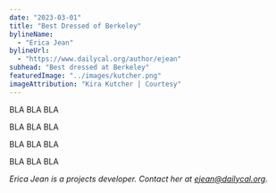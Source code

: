 ```yaml
---
date: "2023-03-01"
title: "Best Dressed of Berkeley"
bylineName:
  - "Erica Jean"
bylineUrl:
  - "https://www.dailycal.org/author/ejean"
subhead: "Best dressed at Berkeley"
featuredImage: "../images/kutcher.png"
imageAttribution: "Kira Kutcher | Courtesy"
---
```


BLA BLA BLA

BLA BLA BLA

BLA BLA BLA

<ButtonMap />

BLA BLA BLA

_Erica Jean is a projects developer. Contact her at [ejean@dailycal.org](mailto:ejean@dailycal.org)._
